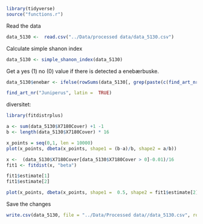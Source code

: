 
```r
library(tidyverse)
source("functions.r")
```

Read the data

```r
data_5130 <-  read.csv("../Data/processed data/data_5130.csv")

```

Calculate simple shanon index
```r
data_5130 <- simple_shanon_index(data_5130)
```


Get a yes (1) no (0) value if there is detected a enebærbuske.
```r

data_5130$enebær <- ifelse(rowSums(data_5130[, grep(paste(c(find_art_nr("Juniperus", latin =  TRUE)[,1]), collapse="|"), names(data_5130))]) > 0,1,0)
```


```r
find_art_nr("Juniperus", latin =  TRUE)
```

diversitet:

```r
library(fitdistrplus)
```


```r
a <- sum(data_5130$X7180Cover) +1 -1
b <- length(data_5130$X7180Cover) * 16
```


```r
x_points = seq(0,1, len = 10000)
plot(x_points, dbeta(x_points, shape1 = (b-a)/b, shape2 = a/b))
```





```r
x <-  (data_5130$X7180Cover[data_5130$X7180Cover > 0]-0.01)/16
fit1 <- fitdist(x, "beta")
```


```r
fit1$estimate[1]
fit1$estimate[2]
```


```r
plot(x_points, dbeta(x_points, shape1 =  0.5, shape2 = fit1$estimate[2]), ylim = c(0,5))
```




Save the changes

```r
write.csv(data_5130, file = "../Data/Processed data//data_5130.csv", row.names=FALSE)
```


